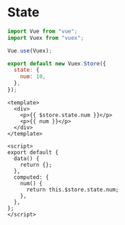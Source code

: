 # State



```jsx
import Vue from "vue";
import Vuex from "vuex";

Vue.use(Vuex);

export default new Vuex.Store({
  state: {
    num: 10,
  },
});
```

```vue
<template>
  <div>
    <p>{{ $store.state.num }}</p>
    <p>{{ num }}</p>
  </div>
</template>

<script>
export default {
  data() {
    return {};
  },
  computed: {
    num() {
      return this.$store.state.num;
    },
  },
};
</script>
```


